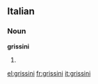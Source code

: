 ==Italian==

===Noun===
'''grissini''' {{m}}

# {{plural of|grissino|lang=it}}

[[el:grissini]]
[[fr:grissini]]
[[it:grissini]]